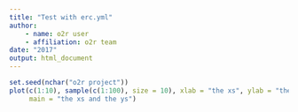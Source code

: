 ```yaml
---
title: "Test with erc.yml"
author:
    - name: o2r user
    - affiliation: o2r team
date: "2017"
output: html_document
---
```


```r
set.seed(nchar("o2r project"))
plot(c(1:10), sample(c(1:100), size = 10), xlab = "the xs", ylab = "the ys",
     main = "the xs and the ys")
```

